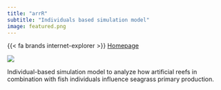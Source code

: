 ```yaml
---
title: "arrR"
subtitle: "Individuals based simulation model"
image: featured.png
---
```


{{< fa brands internet-explorer >}} [Homepage](https://allgeier-lab.github.io/arrR/)

![](featured.png){fig-align="center"}

Individual-based simulation model to analyze how artificial reefs in combination with fish individuals influence seagrass primary production.
